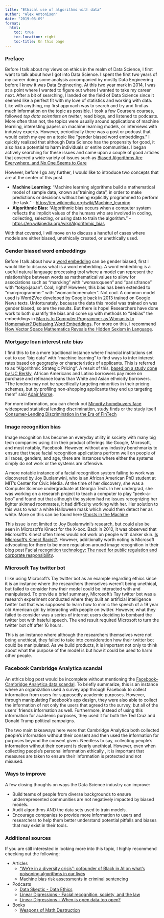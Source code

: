 ```yaml
---
title: "Ethical use of algorithms with data"
author: "Alex Antonison"
date: "2019-03-09"
format:
  html:
    toc: true
    toc-location: right
    toc-title: On this page
---
```


### Preface 

Before I talk about my views on ethics in the realm of Data Science, I first want to talk about how I got into Data Science.  I spent the first two years of my career doing some analysis accompanied by mostly Data Engineering before I knew it was Data Engineering.  At this two year mark in 2014, I was at a point where I wanted to figure out where I wanted to take my career next.  After a bit of searching, I landed on the field of Data Science since it seemed like a perfect fit with my love of statistics and working with data.  Like with anything, my first approach was to search and try and find as much information on the topic as possible.  I took a few Coursera courses, followed _top data scientists on twitter_, read blogs, and listened to podcasts.  More often than not, the topics were usually around applications of machine learning, interesting papers on machine learning models, or interviews with industry experts.  However, periodically there was a post or podcast that would catch my eye on a topic like "gender biased word embeddings." I quickly realized that although Data Science has the propensity for good, it also has a potential to harm individuals or entire communities.  I began actively searching for these issues and came upon a couple of good articles that covered a wide variety of issues such as [Biased Algorithms Are Everywhere, and No One Seems to Care](https://www.technologyreview.com/s/608248/biased-algorithms-are-everywhere-and-no-one-seems-to-care/)

However, before I go any further, I would like to introduce two concepts that are at the center of this post.

- **Machine Learning:** "Machine learning algorithms build a mathematical model of sample data, known as "training data", in order to make predictions or decisions without being explicitly programmed to perform the task." - [https://en.wikipedia.org/wiki/Machine_learning](https://en.wikipedia.org/wiki/Machine_learning)
- **Algorithmic Bias:** "Algorithmic bias occurs when a computer system reflects the implicit values of the humans who are involved in coding, collecting, selecting, or using data to train the algorithm." - [https://en.wikipedia.org/wiki/Algorithmic_bias](https://en.wikipedia.org/wiki/Algorithmic_bias)

With that covered, I will move on to discuss a handful of cases where models are either biased, unethically created, or unethically used.

### Gender biased word embeddings

Before I talk about how a [word embedding](https://en.wikipedia.org/wiki/Word_embedding) can be gender biased, first I would like to discuss what is a word embedding.  A word embedding is a useful natural language processing tool where a model can represent the relationships between words as mathematical values to allow for associations such as "man:king" with "woman:queen" and "paris:france" with "tokyo:japan".  Cool, right? However, this bias has been extended to "man:programmer" with "woman:homemaker". Not cool.  A common model used is Word2Vec developed by Google back in 2013 trained on Google News texts.  Unfortunately, because the data this model was trained on was gender biased, so are the results.  But there is hope! Researchers have done work to both quantify the bias and come up with methods to "debias" the embeddings in [
Man is to Computer Programmer as Woman is to Homemaker? Debiasing Word Embeddings](https://arxiv.org/abs/1607.06520).  For more on this, I recommend [How Vector Space Mathematics Reveals the Hidden Sexism in Language](https://www.technologyreview.com/s/602025/how-vector-space-mathematics-reveals-the-hidden-sexism-in-language/).

### Mortgage loan interest rate bias

I find this to be a more traditional instance where financial institutions set out to use "big data" with "machine learning" to find ways to infer interest rates based on geography or characteristics of applicants.  This is referred to as "Algorithmic Strategic Pricing". A result of this, [based on a study done by UC Berkly](http://faculty.haas.berkeley.edu/morse/research/papers/discrim.pdf), African Americans and Latino borrowers pay more on purchase and refinance loans than White and Asian ethnicity borrowers. "The lenders may not be specifically targeting minorities in their pricing schemes, but by profiling non-shopping applicants they end up targeting them" said [Adair Morse](http://faculty.haas.berkeley.edu/morse/).

For more information, you can check out [Minority homebuyers face widespread statistical lending discrimination, study finds](http://newsroom.haas.berkeley.edu/minority-homebuyers-face-widespread-statistical-lending-discrimination-study-finds/) or the study itself [Consumer-Lending Discrimination in the Era of FinTech](http://faculty.haas.berkeley.edu/morse/research/papers/discrim.pdf)

### Image recognition bias

Image recognition has become an everyday utility in society with many big tech companies using it in their product offerings like Google, Microsoft, and most notably, Facebook.  However, without any industry benchmarks to ensure that these facial recognition applications perform well on people of all races, genders, and age, there are instances where either the systems simply do not work or the systems are offensive.

A more notable instance of  a facial recognition system failing to work was discovered by Joy Buolamwini, who is an African American PhD student at MIT's Center for Civic Media. At the time of her discovery, she was a Computer Science undergraduate at Georgia Tech.  In her undergrad, she was working on a research project to teach a computer to play "peek-a-boo" and found out that although the system had no issues recognizing her lighter skinned roommates, it had difficulty working with her.  Her solution to this was to wear a white Halloween mask which would then detect her as white. More on this can be found here [Ghosts in the Machine](https://www.pbs.org/wgbh/nova/article/ai-bias/)

This issue is not limited to Joy Buolamwini's research, but could also be seen in Microsoft's Kinect for the X-box.  Back in 2010, it was observed that Microsoft's Kinect often times would not work on people with darker skin.  [Is Microsoft’s Kinect Racist?](https://www.pcworld.com/article/209708/Is_Microsoft_Kinect_Racist.html).  However, additionally worth noting is Microsoft advocating for there to be more regulation around image recognition in their blog post [Facial recognition technology: The need for public regulation and corporate responsibility](https://blogs.microsoft.com/on-the-issues/2018/07/13/facial-recognition-technology-the-need-for-public-regulation-and-corporate-responsibility/).

### Microsoft Tay twitter bot

I like using Microsoft's Tay twitter bot as an example regarding ethics since it is an instance where the researchers themselves weren't being unethical, but failed to consider how their model could be interacted with and manipulated.  To provide a brief summary, Microsoft's Tay twitter bot was a research experiment conducted where they  built an artificial intelligence twitter bot that was supposed to learn how to mimic the speech of a 19 year old American girl by interacting with people on twitter.  However, what they failed to consider was a series of internet users  deciding to bombard the twitter bot with hateful speech.  The end result required Microsoft to turn the twitter bot off after 16 hours.

This is an instance where although the researchers themselves were not being unethical, they failed to take into consideration how their twitter bot could be manipulated.  As we build products, it is important not only to think about what the purpose of the model is but how it could be used to harm other people.

### Facebook Cambridge Analytica scandal

An ethics blog post would be incomplete without mentioning the  [Facebook–Cambridge Analytica data scandal](https://en.wikipedia.org/wiki/Facebook%E2%80%93Cambridge_Analytica_data_scandal).  To briefly summarize, this is an instance where an organization used a survey app through Facebook to collect information from users for supposedly academic purposes.  However, through manipulating Facebook's app design, they were also able to collect the information of not only the users that agreed to the survey, but all of the users’ friends information as well.   Furthermore, instead of using this information for academic purposes, they used it for both the Ted Cruz and Donald Trump political campaigns.

The two main takeaways here were that Cambridge Analytica both collected people's information without their consent and then used the information for purposes  beyond the consent given.  Needless to say, collecting people's information without their consent is clearly unethical.  However, even when  collecting people's personal information  ethically , it is  important  that measures are taken to ensure their information is protected and not misused.

### Ways to improve

A few closing thoughts on ways the Data Science industry can improve:

- Build teams of people from diverse backgrounds to ensure underrepresented communities are not negatively impacted by biased models.
-  Audit algorithms AND  the data sets used to train models.
- Encourage companies to provide more information to users and researchers to help them better understand potential pitfalls and biases that may exist in their tools.

### Additional sources

If you are still interested in looking more into this topic, I highly recommend checking out the following:

- Articles
  - [“We’re in a diversity crisis”: cofounder of Black in AI on what’s poisoning algorithms in our lives](https://www.technologyreview.com/s/610192/were-in-a-diversity-crisis-black-in-ais-founder-on-whats-poisoning-the-algorithms-in-our/)
  - [Machine bias risk assessments in criminal sentencing](https://www.propublica.org/article/machine-bias-risk-assessments-in-criminal-sentencing)
- Podcasts
  - [Data Skeptic - Data Ethics](https://dataskeptic.com/blog/episodes/2018/data-ethics)
  - [Linear Digressions - Facial recognition, society, and the law](http://lineardigressions.com/episodes/2018/12/30/facial-recognition-society-and-you)
  - [Linear Digressions - When is open data too open?](http://lineardigressions.com/episodes/2018/2/25/when-is-open-data-too-open)
- Books
  - [Weapons of Math Destruction](https://weaponsofmathdestructionbook.com/)

